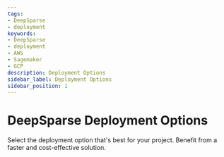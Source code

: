 ```yaml
---
tags:
- DeepSparse
- deployment
keywords:
- DeepSparse
- deployment
- AWS
- Sagemaker
- GCP
description: Deployment Options
sidebar_label: Deployment Options
sidebar_position: 1
---
```


# DeepSparse Deployment Options

Select the deployment option that's best for your project. Benefit from a faster and cost-effective solution.

<DocCardList>
</DocCardList>


